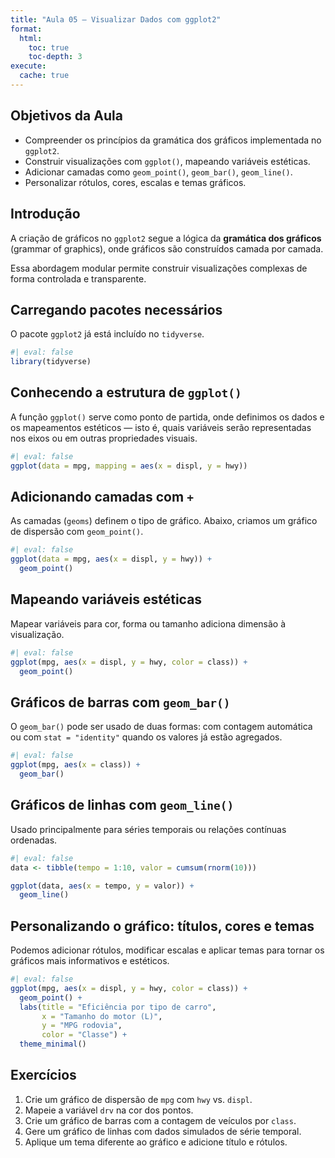```yaml
---
title: "Aula 05 – Visualizar Dados com ggplot2"
format:
  html:
    toc: true
    toc-depth: 3
execute:
  cache: true
---
```


## Objetivos da Aula

- Compreender os princípios da gramática dos gráficos implementada no `ggplot2`.
- Construir visualizações com `ggplot()`, mapeando variáveis estéticas.
- Adicionar camadas como `geom_point()`, `geom_bar()`, `geom_line()`.
- Personalizar rótulos, cores, escalas e temas gráficos.

## Introdução

A criação de gráficos no `ggplot2` segue a lógica da **gramática dos gráficos** (grammar of graphics), onde gráficos são construídos camada por camada.

Essa abordagem modular permite construir visualizações complexas de forma controlada e transparente.

## Carregando pacotes necessários

O pacote `ggplot2` já está incluído no `tidyverse`.

```r
#| eval: false
library(tidyverse)
```

## Conhecendo a estrutura de `ggplot()`

A função `ggplot()` serve como ponto de partida, onde definimos os dados e os mapeamentos estéticos — isto é, quais variáveis serão representadas nos eixos ou em outras propriedades visuais.

```r
#| eval: false
ggplot(data = mpg, mapping = aes(x = displ, y = hwy))
```

## Adicionando camadas com `+`

As camadas (`geoms`) definem o tipo de gráfico. Abaixo, criamos um gráfico de dispersão com `geom_point()`.

```r
#| eval: false
ggplot(data = mpg, aes(x = displ, y = hwy)) +
  geom_point()
```

## Mapeando variáveis estéticas

Mapear variáveis para cor, forma ou tamanho adiciona dimensão à visualização.

```r
#| eval: false
ggplot(mpg, aes(x = displ, y = hwy, color = class)) +
  geom_point()
```

## Gráficos de barras com `geom_bar()`

O `geom_bar()` pode ser usado de duas formas: com contagem automática ou com `stat = "identity"` quando os valores já estão agregados.

```r
#| eval: false
ggplot(mpg, aes(x = class)) +
  geom_bar()
```

## Gráficos de linhas com `geom_line()`

Usado principalmente para séries temporais ou relações contínuas ordenadas.

```r
#| eval: false
data <- tibble(tempo = 1:10, valor = cumsum(rnorm(10)))

ggplot(data, aes(x = tempo, y = valor)) +
  geom_line()
```

## Personalizando o gráfico: títulos, cores e temas

Podemos adicionar rótulos, modificar escalas e aplicar temas para tornar os gráficos mais informativos e estéticos.

```r
#| eval: false
ggplot(mpg, aes(x = displ, y = hwy, color = class)) +
  geom_point() +
  labs(title = "Eficiência por tipo de carro",
       x = "Tamanho do motor (L)",
       y = "MPG rodovia",
       color = "Classe") +
  theme_minimal()
```

## Exercícios

1. Crie um gráfico de dispersão de `mpg` com `hwy` vs. `displ`.
2. Mapeie a variável `drv` na cor dos pontos.
3. Crie um gráfico de barras com a contagem de veículos por `class`.
4. Gere um gráfico de linhas com dados simulados de série temporal.
5. Aplique um tema diferente ao gráfico e adicione título e rótulos.
